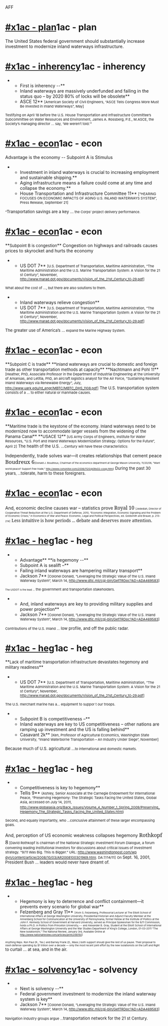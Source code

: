 AFF
=[[#x1ac - plan]]‍1ac - plan= 
The United States federal government should substantially increase investment to modernize inland waterways infrastructure.
=[[#x1ac - inherency]]‍1ac - inherency= 
**First is inherency --**
**Inland waterways are massively underfunded and failing in the status quo – by 2020 80% of locks will be obsolete**
**ASCE 12** <span style="font-size: 11px;">[American Society of Civil Engineers, “ASCE Tells Congress More Must Be Invested in Inland Waterways”, May]</span>
<span style="font-size: 11px;">Testifying on April 18 before the U.S. House Transportation and Infrastructure Committee’s Subcommittee on Water Resources and Environment, James A. Rossberg, P.E., M.ASCE, the Society’s managing director ... say, ‘We weren’t told.’”</span>

=[[#x1ac - econ]]‍1ac - econ= 
Advantage <One> is the economy --
Subpoint A is Stimulus
**Investment in inland waterways is crucial to increasing employment and sustainable shipping.**
**Aging infrastructure means a failure could come at any time and collapse the economy.**
**House Transportation and Infrastructure Committee 11** <span style="font-size: 11px;">[“HEARING FOCUSES ON ECONOMIC IMPACTS OF AGING U.S. INLAND WATERWAYS SYSTEM”, Press Release, September 21]</span>
<span style="font-size: 11px;">“</span><span style="font-size: 13px;">Transportation savings are a key ...</span><span style="font-size: 11px;"> the Corps’ project delivery performance.</span>

=[[#x1ac - econ]]‍1ac - econ= 
<span class="UnderlineBold">**<span style="font-size: 13px;">Subpoint B is congestion</span>**</span>
Congestion on highways and railroads causes prices to skyrocket and hurts the economy
**US DOT 7** <span style="font-size: 11px;">[U.S. Department of Transportation, Maritime Administration, “The Maritime Administration and the U.S. Marine Transportation System: A Vision for the 21 st Century”, November, [[http://www.marad.dot.gov/documents/Vision_of_the_21st_Century_10-29.pdf]]]</span>
<span style="font-size: 11px;">What about the cost of ..., but there are also solutions to them.</span>

**Inland waterways relieve congestion**
**US DOT 7** <span style="font-size: 11px;">[U.S. Department of Transportation, Maritime Administration, “The Maritime Administration and the U.S. Marine Transportation System: A Vision for the 21 st Century”, November, [[http://www.marad.dot.gov/documents/Vision_of_the_21st_Century_10-29.pdf]]]</span>
<span style="font-size: 13px;">The greater use of America’s ...</span><span style="font-size: 11px;"> expand the Marine Highway System.</span>

=[[#x1ac - econ]]‍1ac - econ= 
<span class="UnderlineBold">**<span style="font-size: 13px;">Subpoint C is trade</span>**</span>
<span class="UnderlineBold">**<span style="font-size: 13px;">Inland waterways are crucial to domestic and foreign trade as other transportation methods at capacity</span>**</span>
<span class="UnderlineBold">**<span style="font-size: 13px;">Nachtmann and Pohl 11</span>**</span><span style="font-size: 11px;">[Heather, PhD, Associate Professor in the Department of Industrial Engineering at the University of Arkansas, and Letitia, PhD, an aircraft logistics analyst for the Air Force, “Sustaining Resilient Inland Waterways via Renewable Energy”, July, [[http://www.uark.edu/rd_engr/MBTC/MBTC_DHS_1108.pdf]]]</span>
<span style="font-size: 13px;">The U.S. transportation system</span><span style="font-size: 11px;"> consists of a ... to either natural or manmade causes. </span>

=[[#x1ac - econ]]‍1ac - econ= 
<span class="UnderlineBold">**<span style="font-size: 13px;">Maritime trade is the keystone of the economy. Inland waterways need to be modernized now to accommodate larger vessels from the widening of the Panama Canal</span>**</span>
<span class="UnderlineBold">**<span style="font-size: 13px;">USACE 12</span>**</span><span style="font-size: 11px;"> [US Army Corps of Engineers, Institute for Water Resources, “U.S. Port and Inland Waterways Modernization Strategy: Options for the Future”, April 2]</span>
<span style="font-size: 13px;">The health of the U.S. ...</span><span style="font-size: 11px;">Century will have these characteristics:</span>

Independently, trade solves war—it creates relationships that cement peace
<span style="font-family: 'garamond','serif'; font-size: 17px;">Boudreux 6</span><span style="font-size: 8px;">[Donald J. Boudreux, Chairman of the economics department at George Mason University, 11/20/06, “Want world peace? Support free trade,” [[http://www.csmonitor.com/2006/1120/p09s02-coop.html]]]</span>
<span style="font-size: 13px;">During the past 30 years</span><span style="font-size: 11px;">, ...</span><span style="font-size: 13px;">tolerate, harm to these foreigners.</span>
=[[#x1ac - econ]]‍1ac - econ= 
And, economic decline causes war – statistics prove
<span style="font-family: 'garamond','serif'; font-size: 16px;">Royal 10</span> <span style="font-size: 8px;">[Jedediah, Director of Cooperative Threat Reduction at the U.S. Department of Defense, 2010, “Economic Integration, Economic Signaling and the Problem of Economic Crises,” in Economics of War and Peace: Economic, Legal and Political Perspectives, ed. Goldsmith and Brauer, p. 213-214]</span>
<span style="font-family: 'Garamond','serif';">Less intuitive is how periods ... debate and deserves more attention. </span>


=[[#x1ac - heg]]‍1ac - heg= 

**Advantage** <Two> **is hegemony --**
**Subpoint A is sealift –**
**Failing inland waterways are hampering military transport**
**Jackson 7**<span style="font-size: 11px;"> [Colonel Donald, “Leveraging the Strategic Value of the U.S. Inland Waterway System”, March 14, [[http://www.dtic.mil/cgi-bin/GetTRDoc?AD=ADA469583]]]</span>
<span style="font-size: 8px;">The USDOT is the lead ...</span><span style="font-size: 11px;"> the government and transportation stakeholders.</span>

**And, inland waterways are key to providing military supplies and power projection**
**Jackson 7**<span style="font-size: 11px;"> [Colonel Donald, “Leveraging the Strategic Value of the U.S. Inland Waterway System”, March 14, [[http://www.dtic.mil/cgi-bin/GetTRDoc?AD=ADA469583]]]</span>
<span style="font-size: 11px;">Contributions of the U.S. Inland ...</span><span style="font-size: 13px;"> low profile, and off the public radar.</span>

=[[#x1ac - heg]]‍1ac - heg= 
<span class="UnderlineBold">**<span style="font-size: 13px;">Lack of maritime transportation infrastructure devastates hegemony and military readiness</span>**</span>
**US DOT 7** <span style="font-size: 11px;">[U.S. Department of Transportation, Maritime Administration, “The Maritime Administration and the U.S. Marine Transportation System: A Vision for the 21 st Century”, November, [[http://www.marad.dot.gov/documents/Vision_of_the_21st_Century_10-29.pdf]]]</span>
<span style="font-size: 11px;">The U.S. merchant marine has a... equipment to suppor t our troops.</span>

**Subpoint B is competitiveness –**
**Inland waterways are key to US competitiveness – other nations are ramping up investment and the US is falling behind**
**Casavant 2k** <span style="font-size: 11px;">[Ken, Professor of Agricultural Economics, Washington State University, “Inland Waterborne Transportation – An Industry Under Siege”, November]</span>
<span style="font-size: 13px;">Because much of U.S. agricultural ...</span><span style="font-size: 11px;">to international and domestic markets.</span>

=[[#x1ac - heg]]‍1ac - heg= 
**Competitiveness is key to hegemony**
**Tellis 9** <span style="font-size: 11px;">(Ashley, Senior Associate at the Carnegie Endowment for International Peace, “Preserving Hegemony: The Strategic Tasks Facing the United States, Global Asia, accessed on July 14, 2011, </span><span style="color: windowtext; font-size: 11px; text-decoration: none;">[[http://www.globalasia.org/Back_Issues/Volume_4_Number_1_Spring_2009/Preserving_Hegemony_The_Strategic_Tasks_Facing_the_United_States.html]]</span><span style="font-size: 11px;">)</span>
<span style="font-size: 11px;">Second, and equally importantly, who ...conclusive attainment of these larger encompassing goals.</span>

And, perception of US economic weakness collapses hegemony
<span style="font-family: 'garamond','serif'; font-size: 17px;">Rothkopf 8</span><span style="font-size: 11px;"> [David Rothkopf is chairman of the National Strategic Investment Forum Dialogue, a forum convening leading institutional investors for discussions about critical issues of investment strategy. “9/11 Was Big. This Is Bigger.” URL: </span><span style="color: windowtext; font-size: 11px;">[[http://www.washingtonpost.com/wp%20dyn/content/article/2008/10/03/AR2008100301969.html|http://www.washingtonpost.com/wp dyn/content/article/2008/10/03/AR2008100301969.html]]</span><span style="font-size: 11px;">. DA:7/14/11]</span>
<span style="font-size: 11px;">On </span><span style="font-size: 13px;">Sept. 16, 2001, President Bush ... leaders would never have dreamt of. </span>

=[[#x1ac - heg]]‍1ac - heg= 
**Hegemony is key to deterrence and conflict containment—it prevents every scenario for global war**
**Felzenberg and Gray 11** <span style="font-size: 8px;">[Alvin S. Felzenberg, Professorial Lecturer at The Elliott School of International Affairs at George Washington University, Presidential Historian and Adjunct Faculty Member at the Annenberg School for Communication at the University of Pennsylvania, former Fellow at the Institute of Politics at the John F. Kennedy School of Government at Harvard University, served as Principal Spokesman for the 9/11 Commission, holds a Ph.D. in Politics from Princeton University,--- and Alexander B. Gray, Student at the Elliott School of International Affairs at George Washington University and the War Studies Department of King’s College, London, 01-03-2011 “The New Isolationism,” The National Review, January 3rd, Available Online at [[http://www.nationalreview.com/articles/print/256150]]]</span>
<span style="font-size: 8px;">Anything Reps. Ron Paul (R., Tex.) and Barney Frank (D., Mass.) both support should give the rest of us pause. Their proposal to slash defense spending by $1 trillion over a decade — only the most recent joint effort by the new isolationists on the Left and Right </span><span style="font-size: 13px;">to curtail ... at sea, and in the air.</span>
=[[#x1ac - solvency]]‍1ac - solvency= 
**Next is solvency --**
**Federal government investment to modernize the inland waterway system is key**
**Jackson 7**<span style="font-size: 11px;"> [Colonel Donald, “Leveraging the Strategic Value of the U.S. Inland Waterway System”, March 14, [[http://www.dtic.mil/cgi-bin/GetTRDoc?AD=ADA469583]]]</span>
<span style="font-size: 11px;">Navigation industry groups argue ...</span><span style="font-size: 13px;">transportation network for the 21 st Century.</span>
